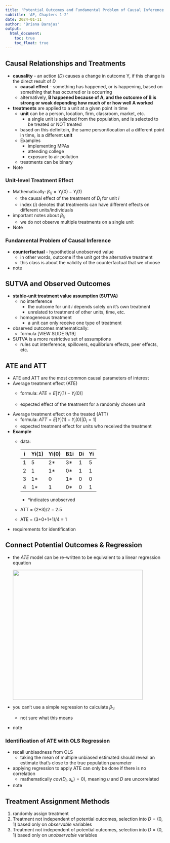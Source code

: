```yaml
---
title: 'Potential Outcomes and Fundamental Problem of Causal Inference'
subtitle: 'AP, Chapters 1-2'
date: 2024-01-11
author: 'Briana Barajas'
output: 
  html_document:
    toc: true
    toc_float: true
---
```


## Causal Relationships and Treatments

-   **causality** - an action ($D$) causes a change in outcome Y, if this change is the direct result of $D$
    -   **causal effect** - something has happened, or is happening, based on something that has occurred or is occurring
    -   alternatively, **B happened because of A, and the outcome of B is strong or weak depending how much of or how well A worked**
-   **treatments** are applied to a unit at a given point in time
    -   **unit** can be a person, location, firm, classroom, market, etc.
        -   a single unit is selected from the population, and is selected to be treated or NOT treated
    -   based on this definitoin, the same person/location at a different point in time, is a different **unit**
    -   Examples
        -   implementing MPAs
        -   attending college
        -   exposure to air pollution
    -   treatments can be binary
-   Note

### Unit-level Treatment Effect

-   Mathematically: ${\beta_1}_i = Y_i(0) - Y_i(1)$
    -   the causal effect of the treatment of $D_i$ for unit $i$
    -   index ($i$) denotes that treatments can have different effects on different units/individuals
-   important notes about ${\beta_1}_i$
    -   we do not observe multiple treatments on a single unit
-   Note

### Fundamental Problem of Causal Inference

-   **counterfactual** - hypothetical unobserved value
    -   in other words, outcome if the unit got the alternative treatment
    -   this class is about the validity of the counterfactual that we choose
-   note

## SUTVA and Observed Outcomes

-   **stable-unit treatment value assumption (SUTVA)**
    -   no interference
        -   the outcome for unit $i$ depends solely on it's own treatment
        -   unrelated to treatment of other units, time, etc.
    -   homogeneous treatment
        -   a unit can only receive one type of treatment
-   observed outcomes mathematically:
    -   formula [VIEW SLIDE 9/19]
-   SUTVA is a more restrictive set of assumptions
    -   rules out interference, spillovers, equilibrium effects, peer effects, etc.

## ATE and ATT

-   ATE and ATT are the most common causal parameters of interest
-   Average treatment effect (ATE)
    -   formula: $ATE = E[ Y_i(1) - Y_i(0)]$

    -   expected effect of the treatment for a randomly chosen unit
-   Average treatment effect on the treated (ATT)
    -   formula: $ATT = E[Y_i(1) - Y_i(0) | D_i = 1]$
    -   expected treatment effect for units who received the treatment
-   **Example**
    -   data:

        | i   | Yi(1) | Yi(0) | B1i | Di  | Yi  |
        |-----|-------|-------|-----|-----|-----|
        | 1   | 5     | 2\*   | 3\* | 1   | 5   |
        | 2   | 1     | 1\*   | 0\* | 1   | 1   |
        | 3   | 1\*   | 0     | 1\* | 0   | 0   |
        | 4   | 1\*   | 1     | 0\* | 0   | 1   |

        -   \*indicates unobserved

    -   ATT = (2+3)/2 = 2.5

    -   ATE = (3+0+1+1)/4 = 1
-   requirements for identification

## Connect Potential Outcomes & Regression

-   the $ATE$ model can be re-written to be equivalent to a linear regression equation

    ![](ate-to-regrssion.png){width="410"}

-   you can't use a simple regression to calculate ${\beta_1}_i$

    -   not sure what this means

-   note

### Identification of ATE with OLS Regression 

-   recall unbiasdness from OLS
    -   taking the mean of multiple unbiased estimated should reveal an estimate that's close to the true population parameter
-   applying regression to apply ATE can only be done if there is no correlation
    -   mathematically $cov(D_i, u_u) = 0)$, meaning $u$ and $D$ are uncorrelated
-   note

## Treatment Assignment Methods

1.  randomly assign treatment
2.  Treatment not independent of potential outcomes, selection into $D = (0,1)$ based only on *observable* variables
3.  Treatment not independent of potential outcomes, selection into $D = (0,1)$ based only on *unobservable* variables
